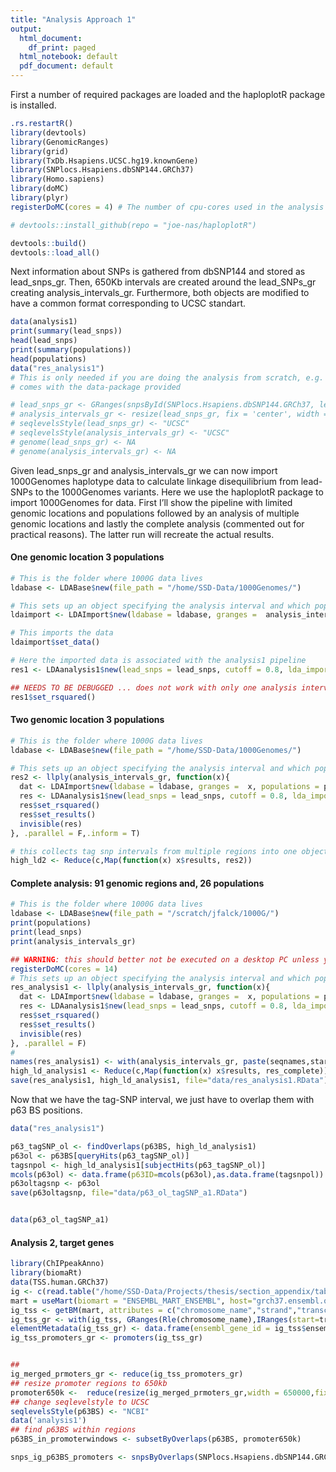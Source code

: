 ```yaml
---
title: "Analysis Approach 1"
output:
  html_document:
    df_print: paged
  html_notebook: default
  pdf_document: default
---
```


First a number of required packages are loaded and the haploplotR package is installed.
```r
.rs.restartR()
library(devtools)
library(GenomicRanges)
library(grid)
library(TxDb.Hsapiens.UCSC.hg19.knownGene)
library(SNPlocs.Hsapiens.dbSNP144.GRCh37)
library(Homo.sapiens)
library(doMC)
library(plyr)
registerDoMC(cores = 4) # The number of cpu-cores used in the analysis

# devtools::install_github(repo = "joe-nas/haploplotR")

devtools::build()
devtools::load_all()
```


Next information about SNPs is gathered from dbSNP144 and stored as lead_snps_gr. Then, 650Kb intervals are created around the lead_SNPs_gr creating analysis_intervals_gr. Furthermore, both objects are modified to have a common format corresponding to UCSC standart.
```r
data(analysis1)
print(summary(lead_snps))
head(lead_snps)
print(summary(populations))
head(populations)
data("res_analysis1")
# This is only needed if you are doing the analysis from scratch, e.g. if you start with raw SNP ids. Here such data 
# comes with the data-package provided

# lead_snps_gr <- GRanges(snpsById(SNPlocs.Hsapiens.dbSNP144.GRCh37, lead_snps))
# analysis_intervals_gr <- resize(lead_snps_gr, fix = 'center', width = 6.5e5)
# seqlevelsStyle(lead_snps_gr) <- "UCSC"
# seqlevelsStyle(analysis_intervals_gr) <- "UCSC"
# genome(lead_snps_gr) <- NA
# genome(analysis_intervals_gr) <- NA
```

Given lead_snps_gr and analysis_intervals_gr we can now import 1000Genomes haplotype data to calculate linkage disequilibrium from lead-SNPs to the 1000Genomes variants. Here we use the haploplotR package to import 1000Genomes for data. First I'll show the pipeline with limited genomic locations and populations followed by an analysis of multiple genomic locations and lastly the complete analysis (commented out for practical reasons). The latter run will recreate the actual results.

#### One genomic location 3 populations

```r
# This is the folder where 1000G data lives
ldabase <- LDABase$new(file_path = "/home/SSD-Data/1000Genomes/")

# This sets up an object specifying the analysis interval and which populations are to be analyzed
ldaimport <- LDAImport$new(ldabase = ldabase, granges =  analysis_intervals_gr[1], populations = c("CEU","CHB","JPT"))

# This imports the data
ldaimport$set_data()

# Here the imported data is associated with the analysis1 pipeline
res1 <- LDAanalysis1$new(lead_snps = lead_snps, cutoff = 0.8, lda_import = ldaimport)

## NEEDS TO BE DEBUGGED ... does not work with only one analysis interval
res1$set_rsquared()

```

#### Two genomic location 3 populations

```R
# This is the folder where 1000G data lives
ldabase <- LDABase$new(file_path = "/home/SSD-Data/1000Genomes/")

# This sets up an object specifying the analysis interval and which populations are to be analyzed
res2 <- llply(analysis_intervals_gr, function(x){
  dat <- LDAImport$new(ldabase = ldabase, granges =  x, populations = populations)$set_data()
  res <- LDAanalysis1$new(lead_snps = lead_snps, cutoff = 0.8, lda_import = dat)
  res$set_rsquared()
  res$set_results()
  invisible(res)
}, .parallel = F,.inform = T)

# this collects tag snp intervals from multiple regions into one object
high_ld2 <- Reduce(c,Map(function(x) x$results, res2))
```


#### Complete analysis: 91 genomic regions and, 26 populations

```R

# This is the folder where 1000G data lives
ldabase <- LDABase$new(file_path = "/scratch/jfalck/1000G/")
print(populations)
print(lead_snps)
print(analysis_intervals_gr)

## WARNING: this should better not be executed on a desktop PC unless you have enough memory.
registerDoMC(cores = 14)
# This sets up an object specifying the analysis interval and which populations are to be analyzed
res_analysis1 <- llply(analysis_intervals_gr, function(x){
  dat <- LDAImport$new(ldabase = ldabase, granges =  x, populations = populations)$set_data()
  res <- LDAanalysis1$new(lead_snps = lead_snps, cutoff = 0.8, lda_import = dat)
  res$set_rsquared()
  res$set_results()
  invisible(res)
}, .parallel = F)
# 
names(res_analysis1) <- with(analysis_intervals_gr, paste(seqnames,start,end,sep = ":"))
high_ld_analysis1 <- Reduce(c,Map(function(x) x$results, res_complete))
save(res_analysis1, high_ld_analysis1, file="data/res_analysis1.RData")
```
Now that we have the tag-SNP interval, we just have to overlap them with p63 BS positions.
```r
data("res_analysis1")

p63_tagSNP_ol <- findOverlaps(p63BS, high_ld_analysis1)
p63ol <- p63BS[queryHits(p63_tagSNP_ol)]
tagsnpol <- high_ld_analysis1[subjectHits(p63_tagSNP_ol)]
mcols(p63ol) <- data.frame(p63ID=mcols(p63ol),as.data.frame(tagsnpol))
p63oltagsnp <- p63ol
save(p63oltagsnp, file="data/p63_ol_tagSNP_a1.RData")


data(p63_ol_tagSNP_a1)
```

#### Analysis 2, target genes

```r
library(ChIPpeakAnno)
library(biomaRt)
data(TSS.human.GRCh37)
ig <- c(read.table("/home/SSD-Data/Projects/thesis/section_appendix/tables/interestinggenes.csv", header = T, stringsAsFactors = F))
mart = useMart(biomart = "ENSEMBL_MART_ENSEMBL", host="grch37.ensembl.org", path="/biomart/martservice", dataset = "hsapiens_gene_ensembl")
ig_tss <- getBM(mart, attributes = c("chromosome_name","strand","transcription_start_site","external_gene_name","ensembl_gene_id"), values = ig$Promoter, mart = mart, filter="external_gene_name")
ig_tss_gr <- with(ig_tss, GRanges(Rle(chromosome_name),IRanges(start=transcription_start_site, end = transcription_start_site),strand = strand),names = external_gene_name)
elementMetadata(ig_tss_gr) <- data.frame(ensembl_gene_id = ig_tss$ensembl_gene_id)
ig_tss_promoters_gr <- promoters(ig_tss_gr)


## 
ig_merged_prmoters_gr <- reduce(ig_tss_promoters_gr)
## resize promoter regions to 650kb
promoter650k <-  reduce(resize(ig_merged_prmoters_gr,width = 650000,fix = 'center'))
## change seqlevelstyle to UCSC
seqlevelsStyle(p63BS) <- "NCBI"
data('analysis1')
## find p63BS within regions
p63BS_in_promoterwindows <- subsetByOverlaps(p63BS, promoter650k)

snps_ig_p63BS_promoters <- snpsByOverlaps(SNPlocs.Hsapiens.dbSNP144.GRCh37, p63BS_in_promoterwindows)


```


